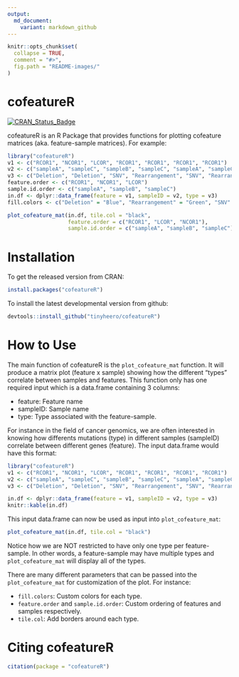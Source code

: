 ```yaml
---
output:
  md_document:
    variant: markdown_github
---
```


<!-- README.md is generated from README.Rmd. Please edit that file -->

```r
knitr::opts_chunk$set(
  collapse = TRUE,
  comment = "#>",
  fig.path = "README-images/"
)
```

# cofeatureR

[![CRAN_Status_Badge](http://www.r-pkg.org/badges/version/cofeatureR)](http://cran.r-project.org/package=cofeatureR)

cofeatureR is an R Package that provides functions for plotting cofeature matrices (aka. feature-sample matrices). For example:

```r
library("cofeatureR")
v1 <- c("RCOR1", "NCOR1", "LCOR", "RCOR1", "RCOR1", "RCOR1", "RCOR1")
v2 <- c("sampleA", "sampleC", "sampleB", "sampleC", "sampleA", "sampleC", "sampleC")
v3 <- c("Deletion", "Deletion", "SNV", "Rearrangement", "SNV", "Rearrangement", "SNV")
feature.order <- c("RCOR1", "NCOR1", "LCOR")
sample.id.order <- c("sampleA", "sampleB", "sampleC")
in.df <- dplyr::data_frame(feature = v1, sampleID = v2, type = v3)
fill.colors <- c("Deletion" = "Blue", "Rearrangement" = "Green", "SNV" = "Red")

plot_cofeature_mat(in.df, tile.col = "black",
                   feature.order = c("RCOR1", "LCOR", "NCOR1"),
                   sample.id.order = c("sampleA", "sampleB", "sampleC"))
```

# Installation

To get the released version from CRAN:

```r
install.packages("cofeatureR")
```

To install the latest developmental version from github:

```r
devtools::install_github("tinyheero/cofeatureR")
```

# How to Use

The main function of cofeatureR is the `plot_cofeature_mat` function. It will produce a matrix plot (feature x sample) showing how the different "types" correlate between samples and features. This function only has one required input which is a data.frame containing 3 columns:

* feature: Feature name
* sampleID: Sample name
* type: Type associated with the feature-sample.

For instance in the field of cancer genomics, we are often interested in knowing how differents mutations (type) in different samples (sampleID) correlate between different genes (feature). The input data.frame would have this format:

```r
library("cofeatureR")
v1 <- c("RCOR1", "NCOR1", "LCOR", "RCOR1", "RCOR1", "RCOR1", "RCOR1")
v2 <- c("sampleA", "sampleC", "sampleB", "sampleC", "sampleA", "sampleC", "sampleC")
v3 <- c("Deletion", "Deletion", "SNV", "Rearrangement", "SNV", "Rearrangement", "SNV")

in.df <- dplyr::data_frame(feature = v1, sampleID = v2, type = v3)
knitr::kable(in.df)
```

This input data.frame can now be used as input into `plot_cofeature_mat`:

```r
plot_cofeature_mat(in.df, tile.col = "black")
```

Notice how we are NOT restricted to have only one type per feature-sample. In other words, a feature-sample may have multiple types and `plot_cofeature_mat` will display all of the types.

There are many different parameters that can be passed into the `plot_cofeature_mat` for customization of the plot. For instance:

* `fill.colors`: Custom colors for each type.
* `feature.order` and `sample.id.order`: Custom ordering of features and samples respectively.
* `tile.col`: Add borders around each type.

# Citing cofeatureR

```r
citation(package = "cofeatureR")
```
